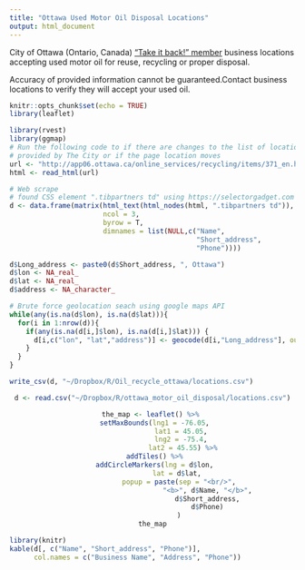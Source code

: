 ```yaml
---
title: "Ottawa Used Motor Oil Disposal Locations"
output: html_document
---
```


City of Ottawa (Ontario, Canada) ["Take it back!" member](http://app06.ottawa.ca/online_services/recycling/items/371_en.html) business locations accepting used motor oil for reuse, recycling or proper disposal.

Accuracy of provided information cannot be guaranteed.Contact business locations to verify they will accept your used oil.
```r

knitr::opts_chunk$set(echo = TRUE)
library(leaflet)

```

```r

library(rvest)
library(ggmap)
# Run the following code to if there are changes to the list of locations 
# provided by The City or if the page location moves
url <- "http://app06.ottawa.ca/online_services/recycling/items/371_en.html"
html <- read_html(url)

# Web scrape
# found CSS element ".tibpartners td" using https://selectorgadget.com
d <- data.frame(matrix(html_text(html_nodes(html, ".tibpartners td")), 
                       ncol = 3, 
                       byrow = T, 
                       dimnames = list(NULL,c("Name", 
                                              "Short_address", 
                                              "Phone"))))

d$Long_address <- paste0(d$Short_address, ", Ottawa")
d$lon <- NA_real_
d$lat <- NA_real_
d$address <- NA_character_

# Brute force geolocation seach using google maps API
while(any(is.na(d$lon), is.na(d$lat))){
  for(i in 1:nrow(d)){
    if(any(is.na(d[i,]$lon), is.na(d[i,]$lat))) {
      d[i,c("lon", "lat","address")] <- geocode(d[i,"Long_address"], output = "latlona", source = "google", override_limit = T)
    }
  }  
}

write_csv(d, "~/Dropbox/R/Oil_recycle_ottawa/locations.csv")

```
<center>
```r

d <- read.csv("~/Dropbox/R/ottawa_motor_oil_disposal/locations.csv")

the_map <- leaflet() %>% 
  setMaxBounds(lng1 = -76.05, 
               lat1 = 45.05, 
               lng2 = -75.4, 
               lat2 = 45.55) %>%
  addTiles() %>% 
  addCircleMarkers(lng = d$lon, 
             lat = d$lat, 
             popup = paste(sep = "<br/>",
                           "<b>", d$Name, "</b>",
                           d$Short_address,
                           d$Phone)
             )
the_map

```
</center>
```r

library(knitr)
kable(d[, c("Name", "Short_address", "Phone")], 
      col.names = c("Business Name", "Address", "Phone"))

```